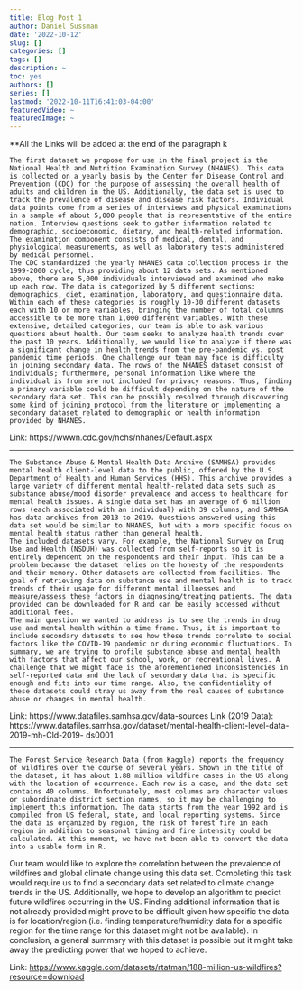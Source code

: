 ```yaml
---
title: Blog Post 1
author: Daniel Sussman
date: '2022-10-12'
slug: []
categories: []
tags: []
description: ~
toc: yes
authors: []
series: []
lastmod: '2022-10-11T16:41:03-04:00'
featuredVideo: ~
featuredImage: ~
---
```


\*\*All the Links will be added at the end of the paragraph
k

	The first dataset we propose for use in the final project is the National Health and Nutrition Examination Survey (NHANES). This data is collected on a yearly basis by the Center for Disease Control and Prevention (CDC) for the purpose of assessing the overall health of adults and children in the US. Additionally, the data set is used to track the prevalence of disease and disease risk factors. Individual data points come from a series of interviews and physical examinations in a sample of about 5,000 people that is representative of the entire nation. Interview questions seek to gather information related to demographic, socioeconomic, dietary, and health-related information. The examination component consists of medical, dental, and physiological measurements, as well as laboratory tests administered by medical personnel. 
	The CDC standardized the yearly NHANES data collection process in the 1999-2000 cycle, thus providing about 12 data sets. As mentioned above, there are 5,000 individuals interviewed and examined who make up each row. The data is categorized by 5 different sections: demographics, diet, examination, laboratory, and questionnaire data. Within each of these categories is roughly 10-30 different datasets each with 10 or more variables, bringing the number of total columns accessible to be more than 1,000 different variables. With these extensive, detailed categories, our team is able to ask various questions about health. Our team seeks to analyze health trends over the past 10 years. Additionally, we would like to analyze if there was a significant change in health trends from the pre-pandemic vs. post pandemic time periods. One challenge our team may face is difficulty in joining secondary data. The rows of the NHANES dataset consist of individuals; furthermore, personal information like where the individual is from are not included for privacy reasons. Thus, finding a primary variable could be difficult depending on the nature of the secondary data set. This can be possibly resolved through discovering some kind of joining protocol from the literature or implementing a secondary dataset related to demographic or health information provided by NHANES.

Link: https://wwwn.cdc.gov/nchs/nhanes/Default.aspx 

-------------------------------------------------------------------------------------------------------------------------------


	The Substance Abuse & Mental Health Data Archive (SAMHSA) provides mental health client-level data to the public, offered by the U.S. Department of Health and Human Services (HHS). This archive provides a large variety of different mental health-related data sets such as substance abuse/mood disorder prevalence and access to healthcare for mental health issues. A single data set has an average of 6 million rows (each associated with an individual) with 39 columns, and SAMHSA has data archives from 2013 to 2019. Questions answered using this data set would be similar to NHANES, but with a more specific focus on mental health status rather than general health.
	The included datasets vary. For example, the National Survey on Drug Use and Health (NSDUH) was collected from self-reports so it is entirely dependent on the respondents and their input. This can be a problem because the dataset relies on the honesty of the respondents and their memory. Other datasets are collected from facilities. The goal of retrieving data on substance use and mental health is to track trends of their usage for different mental illnesses and measure/assess these factors in diagnosing/treating patients. The data provided can be downloaded for R and can be easily accessed without additional fees.
	The main question we wanted to address is to see the trends in drug use and mental health within a time frame. Thus, it is important to include secondary datasets to see how these trends correlate to social factors like the COVID-19 pandemic or during economic fluctuations. In summary, we are trying to profile substance abuse and mental health with factors that affect our school, work, or recreational lives. A challenge that we might face is the aforementioned inconsistencies in self-reported data and the lack of secondary data that is specific enough and fits into our time range. Also, the confidentiality of these datasets could stray us away from the real causes of substance abuse or changes in mental health. 


Link: https://www.datafiles.samhsa.gov/data-sources 
Link (2019 Data): https://www.datafiles.samhsa.gov/dataset/mental-health-client-level-data-2019-mh-Cld-2019-
ds0001 

-------------------------------------------------------------------------------------------------------------------------------


	The Forest Service Research Data (from Kaggle) reports the frequency of wildfires over the course of several years. Shown in the title of the dataset, it has about 1.88 million wildfire cases in the US along with the location of occurrence. Each row is a case, and the data set contains 40 columns. Unfortunately, most columns are character values or subordinate district section names, so it may be challenging to implement this information. The data starts from the year 1992 and is compiled from US federal, state, and local reporting systems. Since the data is organized by region, the risk of forest fire in each region in addition to seasonal timing and fire intensity could be calculated. At this moment, we have not been able to convert the data into a usable form in R.
Our team would like to explore the correlation between the prevalence of wildfires and global climate change using this data set. Completing this task would require us to find a secondary data set related to climate change trends in the US. Additionally, we hope to develop an algorithm to predict future wildfires occurring in the US. Finding additional information that is not already provided might prove to be difficult given how specific the data is for location/region (i.e. finding temperature/humidity data for a specific region for the time range for this dataset might not be available). In conclusion, a general summary with this dataset is possible but it might take away the predicting power that we hoped to achieve.


Link: <https://www.kaggle.com/datasets/rtatman/188-million-us-wildfires?resource=download>
